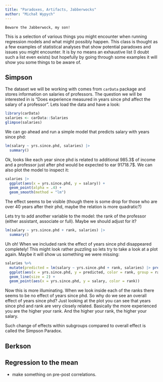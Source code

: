 ```yaml
---
title: "Paradoxes, Artifacts, Jabberwocks"
author: "Michał Wypych"
---
```


```         
Beware the Jabberwock, my son!
```

This is a selection of various things you might encounter when running regression models and what might possibly happen. This class is thought as a few examples of statistical analyses that show potential paradoxes and issues you might encounter. It is by no means an exhaustive list (I doubt such a list even exists) but hopefully by going through some examples it will show you some things to be aware of.

## Simpson

The dataset we will be working with comes from `carData` package and stores information on salaries of professors. The question we will be interested in is "Does experience measured in years since phd affect the salary of a professor". Lets load the data and have a look:

```r
library(carData)
salaries <- carData::Salaries
glimpse(salaries)
```

We can go ahead and run a simple model that predicts salary with years since phd:

```r
lm(salary ~ yrs.since.phd, salaries) |>
  summary()
```

Ok, looks like each year since phd is related to additional 985.3\$ of income and a professor just after phd would be expected to ear 91718.7\$. We can also plot the model to inspect it:

```r
salaries |>
  ggplot(aes(x = yrs.since.phd, y = salary)) +
  geom_point(alpha = .4) +
  geom_smooth(method = "lm")
```

The effect seems to be visible (though there is some drop for those who are over 40 years after their phd, maybe the relation is more quadratic?)

Lets try to add another variable to the model: the rank of the professor (either assistant, associate or full). Maybe we should adjust for it?

```r
lm(salary ~ yrs.since.phd + rank, salaries) |>
  summary()
```

Uh oh! When we included rank the effect of years since phd disappeared completely! This might look rather puzzling so lets try to take a look at a plot again. Maybe it will show us something we were missing:

```r
salaries %>%
  mutate(predicted = lm(salary ~ yrs.since.phd + rank, salaries) |> predict()) %>%
  ggplot(aes(x = yrs.since.phd, y = predicted, color = rank, group = rank)) +
  geom_line(size = 2) +
  geom_point(aes(x = yrs.since.phd, y = salary, color = rank))


```

Now this is more illuminating. When we look inside each of the ranks there seems to be no effect of years since phd. So why do we see an overall effect of years since phd? Just looking at the plot you can see that years since phd and rank are very closely related. Basically the more experienced you are the higher your rank. And the higher your rank, the higher your salary.

Such change of effects within subgroups compared to overall effect is called the Simpson Paradox.

## Berkson

## Regression to the mean

-   make something on pre-post correlations.

